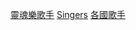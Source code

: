 
{{DEFAULTSORT:Soul singers,Nationality}}
[[Category:靈魂樂歌手|]]
[[Category:各國靈魂樂音樂家|Singers]]
[[Category:各國歌手|]]